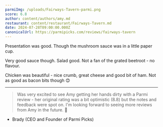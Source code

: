 ```yaml
---
parmiImg: /uploads/Fairways-Tavern-parmi.png
score: 6.8
author: content/authors/amy.md
restaurant: content/restaurant/Fairways-Tavern.md
date: 2024-07-28T09:00:00.000Z
canonicalUrl: https://parmipicks.com/reviews/fairways-tavern
---
```


Presentation was good. Though the mushroom sauce was in a little paper cup.

Very good sauce though. Salad good. Not a fan of the grated beetroot - no flavour.

Chicken was beautiful - nice crumb, great cheese and good bit of ham. Not as good as bacon bits though 😊

---

> Was very excited to see Amy getting her hands dirty with a Parmi review - her original rating was a bit optimistic (8.8) but the notes and feedback were spot on. I'm looking forward to seeing more reviews from Amy in the future. 🙂

- Brady (CEO and Founder of Parmi Picks)
